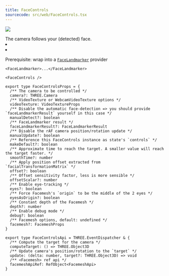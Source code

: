 ```yaml
---
title: FaceControls
sourcecode: src/web/FaceControls.tsx
---
```


[![](https://img.shields.io/badge/-storybook-%23ff69b4)](https://drei.vercel.app/?path=/story/controls-facecontrols)

<Intro>
The camera follows your (detected) face.
</Intro>

<Grid cols={4}>
  <li>
    <Codesandbox id="jfx2t6" />
  </li>
  <li>
    <Codesandbox id="zhjbhy" />
  </li>
</Grid>

Prerequisite: wrap into a [`FaceLandmarker`](https://drei.docs.pmnd.rs/misc/face-landmarker) provider

```tsx
<FaceLandmarker>...</FaceLandmarker>
```

```tsx
<FaceControls />
```

```tsx
export type FaceControlsProps = {
  /** The camera to be controlled */
  camera?: THREE.Camera
  /** VideoTexture or WebcamVideoTexture options */
  videoTexture: VideoTextureProps
  /** Disable the automatic face-detection => you should provide `faceLandmarkerResult` yourself in this case */
  manualDetect?: boolean
  /** FaceLandmarker result */
  faceLandmarkerResult?: FaceLandmarkerResult
  /** Disable the rAF camera position/rotation update */
  manualUpdate?: boolean
  /** Reference this FaceControls instance as state's `controls` */
  makeDefault?: boolean
  /** Approximate time to reach the target. A smaller value will reach the target faster. */
  smoothTime?: number
  /** Apply position offset extracted from `facialTransformationMatrix` */
  offset?: boolean
  /** Offset sensitivity factor, less is more sensible */
  offsetScalar?: number
  /** Enable eye-tracking */
  eyes?: boolean
  /** Force Facemesh's `origin` to be the middle of the 2 eyes */
  eyesAsOrigin?: boolean
  /** Constant depth of the Facemesh */
  depth?: number
  /** Enable debug mode */
  debug?: boolean
  /** Facemesh options, default: undefined */
  facemesh?: FacemeshProps
}

export type FaceControlsApi = THREE.EventDispatcher & {
  /** Compute the target for the camera */
  computeTarget: () => THREE.Object3D
  /** Update camera's position/rotation to the `target` */
  update: (delta: number, target?: THREE.Object3D) => void
  /** <Facemesh> ref api */
  facemeshApiRef: RefObject<FacemeshApi>
}
```